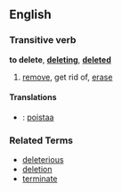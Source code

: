 ==English==
===Transitive verb===
'''to delete''', '''[[deleting]]''', '''[[deleted]]'''
# [[remove]], get rid of, [[erase]]

====Translations====
*{{msg:fi}}: [[poistaa]]

===Related Terms===
*[[deleterious]]
*[[deletion]]
*[[terminate]]